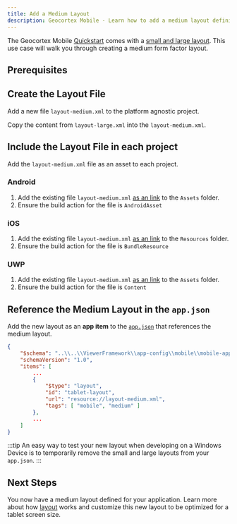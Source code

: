 ```yaml
---
title: Add a Medium Layout
description: Geocortex Mobile - Learn how to add a medium layout definition for tablets.
---
```



The Geocortex Mobile [Quickstart](sdk-quick-start.mdx) comes with a [small and large layout](concepts-layout.mdx#device-form-factors). This use case will walk you through creating a medium form factor layout.

## Prerequisites

<PrereqsSnippet />

## Create the Layout File

Add a new file `layout-medium.xml` to the platform agnostic project.

Copy the content from `layout-large.xml` into the `layout-medium.xml`.

## Include the Layout File in each project

Add the `layout-medium.xml` file as an asset to each project.

### Android

1. Add the existing file `layout-medium.xml` [as an link](https://jeremybytes.blogspot.com/2019/07/linking-files-in-visual-studio.html) to the `Assets` folder.
2. Ensure the build action for the file is `AndroidAsset`

### iOS

1. Add the existing file `layout-medium.xml` [as an link](https://jeremybytes.blogspot.com/2019/07/linking-files-in-visual-studio.html) to the `Resources` folder.
2. Ensure the build action for the file is `BundleResource`

### UWP

1. Add the existing file `layout-medium.xml` [as an link](https://jeremybytes.blogspot.com/2019/07/linking-files-in-visual-studio.html) to the `Assets` folder.
2. Ensure the build action for the file is `Content`

## Reference the Medium Layout in the `app.json`

Add the new layout as an **app item** to the [`app.json`](sdk-quick-start.mdx#editing-the-layout-and-app-config) that references the medium layout.

```json
{
    "$schema": "..\\..\\ViewerFramework\\app-config\\mobile\\mobile-app-config.schema.json",
    "schemaVersion": "1.0",
    "items": [
        ...
        {
            "$type": "layout",
            "id": "tablet-layout",
            "url": "resource://layout-medium.xml",
            "tags": [ "mobile", "medium" ]
        },
        ...
    ]
}
```

:::tip
An easy way to test your new layout when developing on a Windows Device is to temporarily remove the small and large layouts from your `app.json`.
:::

## Next Steps

You now have a medium layout defined for your application. Learn more about how [layout](concepts-layout.mdx) works and customize this new layout to be optimized for a tablet screen size.
